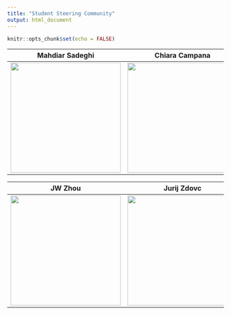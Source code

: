 ```yaml
---
title: "Student Steering Community"
output: html_document
---
```


```r
knitr::opts_chunk$set(echo = FALSE)
```



__Mahdiar Sadeghi__ | __Chiara Campana__ 
:--------------:|:--------------:
<img src="./member/Profile Picture - Mahdiar Sadeghi.jpg" width="256" height="256" /> |<img src="./member/photo_chiaracampana - Chiara Campana.jpg" width="256" height="256" /> 


__JW Zhou__ | __Jurij Zdovc__
:-------------:|:-----------------:
<img src="./member/C282E417-569D-43A7-9395-B7366A991EEF - JW Zhou.jpeg" width="256" height="256" /> | <img src="./member/Photo_Jurij_Zdovc_BioCamp - Copy - Jurij Zdovc.jpg" width="256" height="256"  />

